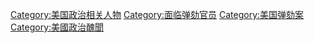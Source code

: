 [[Category:美国政治相关人物|Category:美国政治相关人物]]
[[Category:面临弹劾官员|Category:面临弹劾官员]]
[[Category:美国弹劾案|Category:美国弹劾案]]
[[Category:美國政治醜聞|Category:美國政治醜聞]]